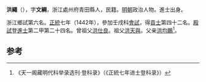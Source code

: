 '''洪繩'''（{{bd|1403年||？}}），字'''文綱'''，浙江處州府青田縣人，民籍。[[明朝|明朝]]政治人物。進士出身。

浙江鄉試第六名。[[正统_(年号)|正統]]七年（1442年），參加壬戌科[[會試|會試]]，得[[貢士|貢士]]第四十二名。[[殿試|殿試]]登[[進士|進士]]第二甲第二十四名。曾祖父[[洪仕良|洪仕良]]。祖父[[洪天與|洪天與]]。父亲[[洪均鵬|洪均鵬]]<ref>《天一阁藏明代科举录选刊·登科录》（《正統七年进士登科录》）</ref>。

==参考==
{{reflist}}
{{明朝人物小作品}}
{{正統七年壬戌科殿試金榜}}
